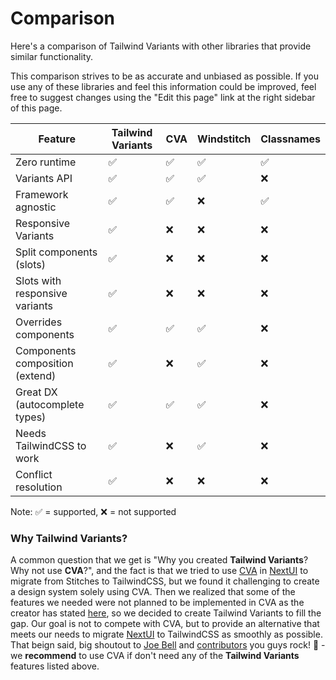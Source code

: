 
# Comparison

Here's a comparison of Tailwind Variants with other libraries that provide similar functionality.

<Callout type="info">
  <div className="text-sm">
    This comparison strives to be as accurate and unbiased as possible. If you
    use any of these libraries and feel this information could be improved, feel
    free to suggest changes using the "Edit this page" link at the right sidebar
    of this page.
  </div>
</Callout>

| Feature                         | Tailwind Variants | CVA | Windstitch | Classnames |
| ------------------------------- | ----------------- | --- | ---------- | ---------- |
| Zero runtime                    | ✅                | ✅  | ✅         | ✅         |
| Variants API                    | ✅                | ✅  | ✅         | ❌         |
| Framework agnostic              | ✅                | ✅  | ❌         | ✅         |
| Responsive Variants             | ✅                | ❌  | ❌         | ❌         |
| Split components (slots)        | ✅                | ❌  | ❌         | ❌         |
| Slots with responsive variants  | ✅                | ❌  | ❌         | ❌         |
| Overrides components            | ✅                | ✅  | ✅         | ❌         |
| Components composition (extend) | ✅                | ❌  | ✅         | ❌         |
| Great DX (autocomplete types)   | ✅                | ✅  | ✅         | ❌         |
| Needs TailwindCSS to work       | ✅                | ❌  | ✅         | ❌         |
| Conflict resolution             | ✅                | ❌  | ❌         | ❌         |

Note:
✅ = supported, ❌ = not supported

### Why Tailwind Variants?

A common question that we get is "Why you created **Tailwind Variants**? Why not use **CVA**?", and the
fact is that we tried to use [CVA](https://github.com/joe-bell/cva) in [NextUI](https://nextui.org) to migrate from Stitches to TailwindCSS, but we found it challenging
to create a design system solely using CVA. Then we realized that some of the features we needed were not planned
to be implemented in CVA as the creator has stated [here](https://github.com/joe-bell/cva#how-can-i-create-responsive-variants-like-stitchesjs),
so we decided to create Tailwind Variants to fill the gap. Our goal is not to compete with CVA, but to provide an alternative that meets our needs
to migrate [NextUI](https://nextui.org) to TailwindCSS as smoothly as possible. That beign said, big shoutout to [Joe Bell](https://github.com/joe-bell)
and [contributors](https://github.com/joe-bell/cva/graphs/contributors) you guys rock! 🤘 - we **recommend** to use CVA if don't need any of the **Tailwind Variants** features listed above.
